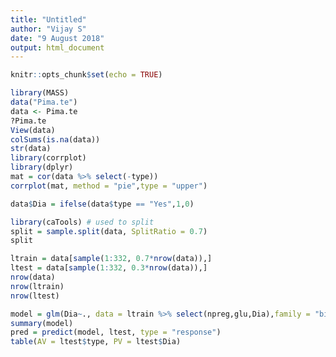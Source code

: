 ---
title: "Untitled"
author: "Vijay S"
date: "9 August 2018"
output: html_document
---

```{r setup, include=FALSE}
knitr::opts_chunk$set(echo = TRUE)
```

```{r}
library(MASS)
data("Pima.te")
data <- Pima.te
?Pima.te
View(data)
colSums(is.na(data))
str(data)
library(corrplot)
library(dplyr)
mat = cor(data %>% select(-type))
corrplot(mat, method = "pie",type = "upper")
```

```{r}
data$Dia = ifelse(data$type == "Yes",1,0)
```
```{r}
library(caTools) # used to split
split = sample.split(data, SplitRatio = 0.7)
split
```
```{r}

ltrain = data[sample(1:332, 0.7*nrow(data)),]
ltest = data[sample(1:332, 0.3*nrow(data)),]
nrow(data)
nrow(ltrain)
nrow(ltest)
```

```{r}
model = glm(Dia~., data = ltrain %>% select(npreg,glu,Dia),family = "binomial")
summary(model)
pred = predict(model, ltest, type = "response")
table(AV = ltest$type, PV = ltest$Dia)
```

